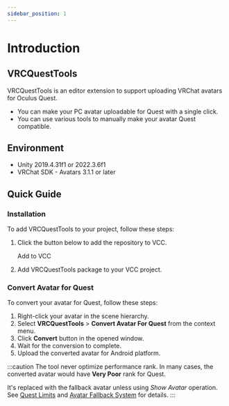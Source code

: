 ```yaml
---
sidebar_position: 1
---
```



# Introduction

## VRCQuestTools

VRCQuestTools is an editor extension to support uploading VRChat avatars for Oculus Quest.

- You can make your PC avatar uploadable for Quest with a single click.
- You can use various tools to manually make your avatar Quest compatible.

## Environment

- Unity 2019.4.31f1 or 2022.3.6f1
- VRChat SDK - Avatars 3.1.1 or later

## Quick Guide

### Installation

To add VRCQuestTools to your project, follow these steps:

1. Click the button below to add the repository to VCC.

    <Link
      target={null}
      className="button button--primary button--lg"
      to="vcc://vpm/addRepo?url=https://kurotu.github.io/vpm-repos/vpm.json">
      <span>Add to VCC</span>
    </Link>

2. Add VRCQuestTools package to your VCC project.

### Convert Avatar for Quest

To convert your avatar for Quest, follow these steps:

1. Right-click your avatar in the scene hierarchy.
2. Select **VRCQuestTools** > **Convert Avatar For Quest** from the context menu.
3. Click **Convert** button in the opened window.
4. Wait for the conversion to complete.
5. Upload the converted avatar for Android platform.

:::caution
The tool never optimize performance rank.
In many cases, the converted avatar would have **Very Poor** rank for Quest.

It's replaced with the fallback avatar unless using *Show Avatar* operation.
See [Quest Limits](https://docs.vrchat.com/docs/avatar-performance-ranking-system#quest-limits)
and [Avatar Fallback System](https://docs.vrchat.com/docs/avatar-fallback-system) for details.
:::
